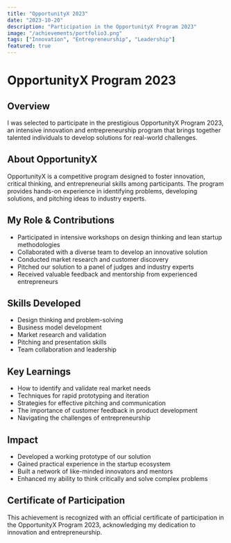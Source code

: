 ```yaml
---
title: "OpportunityX 2023"
date: "2023-10-20"
description: "Participation in the OpportunityX Program 2023"
image: "/achievements/portfolio3.png"
tags: ["Innovation", "Entrepreneurship", "Leadership"]
featured: true
---
```


# OpportunityX Program 2023

## Overview
I was selected to participate in the prestigious OpportunityX Program 2023, an intensive innovation and entrepreneurship program that brings together talented individuals to develop solutions for real-world challenges.

## About OpportunityX
OpportunityX is a competitive program designed to foster innovation, critical thinking, and entrepreneurial skills among participants. The program provides hands-on experience in identifying problems, developing solutions, and pitching ideas to industry experts.

## My Role & Contributions
- Participated in intensive workshops on design thinking and lean startup methodologies
- Collaborated with a diverse team to develop an innovative solution
- Conducted market research and customer discovery
- Pitched our solution to a panel of judges and industry experts
- Received valuable feedback and mentorship from experienced entrepreneurs

## Skills Developed
- Design thinking and problem-solving
- Business model development
- Market research and validation
- Pitching and presentation skills
- Team collaboration and leadership

## Key Learnings
- How to identify and validate real market needs
- Techniques for rapid prototyping and iteration
- Strategies for effective pitching and communication
- The importance of customer feedback in product development
- Navigating the challenges of entrepreneurship

## Impact
- Developed a working prototype of our solution
- Gained practical experience in the startup ecosystem
- Built a network of like-minded innovators and mentors
- Enhanced my ability to think critically and solve complex problems

## Certificate of Participation
This achievement is recognized with an official certificate of participation in the OpportunityX Program 2023, acknowledging my dedication to innovation and entrepreneurship.
